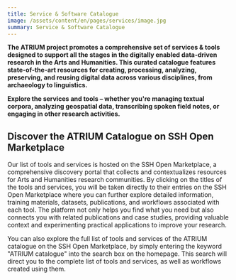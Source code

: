 ```yaml
---
title: Service & Software Catalogue
image: /assets/content/en/pages/services/image.jpg
summary: Service & Software Catalogue
---
```

**The ATRIUM project promotes a comprehensive set of services & tools designed to support all the stages in the digitally enabled data-driven research in the Arts and Humanities. This curated catalogue features state-of-the-art resources for creating, processing, analyzing, preserving, and reusing digital data across various disciplines, from archaeology to linguistics.**

**Explore the services and tools – whether you're managing textual corpora, analyzing geospatial data, transcribing spoken field notes, or engaging in other research activities.**

## Discover the ATRIUM Catalogue on SSH Open Marketplace

Our list of tools and services is hosted on the SSH Open Marketplace, a comprehensive discovery portal that collects and contextualizes resources for Arts and Humanities research communities. By clicking on the titles of the tools and services, you will be taken directly to their entries on the SSH Open Marketplace where you can further explore detailed information, training materials, datasets, publications, and workflows associated with each tool. The platform not only helps you find what you need but also connects you with related publications and case studies, providing valuable context and experimenting practical applications to improve your research.

You can also explore the full list of tools and services of the ATRIUM catalogue on the SSH Open Marketplace, by simply entering the keyword "ATRIUM catalogue" into the search box on the homepage. This search will direct you to the complete list of tools and services, as well as workflows created using them.
